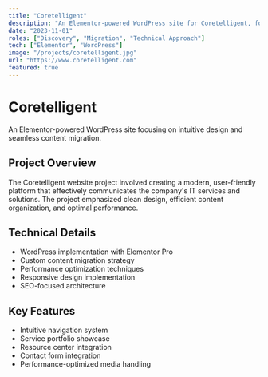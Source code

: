 ```yaml
---
title: "Coretelligent"
description: "An Elementor-powered WordPress site for Coretelligent, focusing on intuitive design and seamless content migration."
date: "2023-11-01"
roles: ["Discovery", "Migration", "Technical Approach"]
tech: ["Elementor", "WordPress"]
image: "/projects/coretelligent.jpg"
url: "https://www.coretelligent.com"
featured: true
---
```


# Coretelligent

An Elementor-powered WordPress site focusing on intuitive design and seamless content migration.

## Project Overview

The Coretelligent website project involved creating a modern, user-friendly platform that effectively communicates the company's IT services and solutions. The project emphasized clean design, efficient content organization, and optimal performance.

## Technical Details

- WordPress implementation with Elementor Pro
- Custom content migration strategy
- Performance optimization techniques
- Responsive design implementation
- SEO-focused architecture

## Key Features

- Intuitive navigation system
- Service portfolio showcase
- Resource center integration
- Contact form integration
- Performance-optimized media handling
